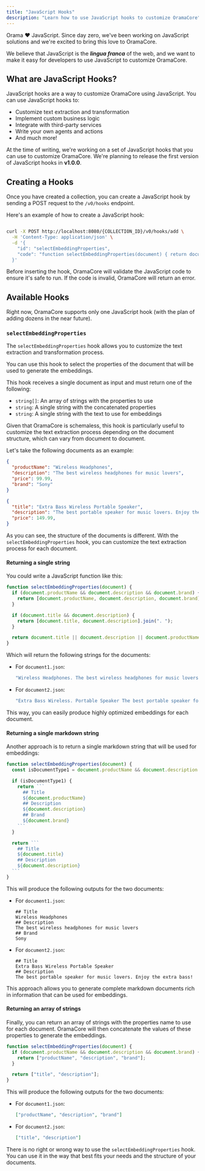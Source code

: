 ```yaml
---
title: "JavaScript Hooks"
description: "Learn how to use JavaScript hooks to customize OramaCore"
---
```


Orama ❤️ JavaScript. Since day zero, we've been working on JavaScript solutions and we're excited to bring this love to OramaCore.

We believe that JavaScript is the _**lingua franca**_ of the web, and we want to make it easy for developers to use JavaScript to customize OramaCore.

## What are JavaScript Hooks?

JavaScript hooks are a way to customize OramaCore using JavaScript. You can use JavaScript hooks to:

- Customize text extraction and transformation
- Implement custom business logic
- Integrate with third-party services
- Write your own agents and actions
- And much more!

At the time of writing, we're working on a set of JavaScript hooks that you can use to customize OramaCore. We're planning to release the first version of JavaScript hooks in **v1.0.0**.

## Creating a Hooks

Once you have created a collection, you can create a JavaScript hook by sending a POST request to the `/v0/hooks` endpoint.

Here's an example of how to create a JavaScript hook:

```bash

curl -X POST http://localhost:8080/{COLLECTION_ID}/v0/hooks/add \
  -H 'Content-Type: application/json' \
  -d '{
    "id": "selectEmbeddingProperties",
    "code": "function selectEmbeddingProperties(document) { return document.title; }"
  }'
```

Before inserting the hook, OramaCore will validate the JavaScript code to ensure it's safe to run. If the code is invalid, OramaCore will return an error.

## Available Hooks

Right now, OramaCore supports only one JavaScript hook (with the plan of adding dozens in the near future).

### `selectEmbeddingProperties`

The `selectEmbeddingProperties` hook allows you to customize the text extraction and transformation process.

You can use this hook to select the properties of the document that will be used to generate the embeddings.

This hook receives a single document as input and must return one of the following:

- `string[]`: An array of strings with the properties to use
- `string`: A single string with the concatenated properties
- `string`: A single string with the text to use for embeddings

Given that OramaCore is schemaless, this hook is particularly useful to customize the text extraction process depending on the document structure, which can vary from document to document.

Let's take the following documents as an example:

```json title="document1.json"
{
  "productName": "Wireless Headphones",
  "description": "The best wireless headphones for music lovers",
  "price": 99.99,
  "brand": "Sony"
}
```

```json title="document2.json"
{
  "title": "Extra Bass Wireless Portable Speaker",
  "description": "The best portable speaker for music lovers. Enjoy the extra bass!",
  "price": 149.99,
}
```

As you can see, the structure of the documents is different. With the `selectEmbeddingProperties` hook, you can customize the text extraction process for each document.

#### Returning a single string

You could write a JavaScript function like this:

```javascript title="selectEmbeddingProperties.js"
function selectEmbeddingProperties(document) {
  if (document.productName && document.description && document.brand) {
    return [document.productName, document.description, document.brand].join(". ");
  }

  if (document.title && document.description) {
    return [document.title, document.description].join(". ");
  }

  return document.title || document.description || document.productName || document.brand;
}
```

Which will return the following strings for the documents:

- For `document1.json`:

  ```javascript
  "Wireless Headphones. The best wireless headphones for music lovers Sony"
  ```

- For `document2.json`:

  ```javascript
  "Extra Bass Wireless. Portable Speaker The best portable speaker for music lovers. Enjoy the extra bass!"
  ```

This way, you can easily produce highly optimized embeddings for each document.

#### Returning a single markdown string

Another approach is to return a single markdown string that will be used for embeddings:

````javascript title="selectEmbeddingProperties.js"
function selectEmbeddingProperties(document) {
  const isDocumentType1 = document.productName && document.description && document.brand;

  if (isDocumentType1) {
    return ```
      ## Title
      ${document.productName}
      ## Description
      ${document.description}
      ## Brand
      ${document.brand}
    ```
  }

  return ```
    ## Title
    ${document.title}
    ## Description
    ${document.description}
  ```
}
````

This will produce the following outputs for the two documents:

- For `document1.json`:

  ```plaintext
  ## Title
  Wireless Headphones
  ## Description
  The best wireless headphones for music lovers
  ## Brand
  Sony
  ```

- For `document2.json`:

  ```plaintext
  ## Title
  Extra Bass Wireless Portable Speaker
  ## Description
  The best portable speaker for music lovers. Enjoy the extra bass!
  ```

This approach allows you to generate complete markdown documents rich in information that can be used for embeddings.

#### Returning an array of strings

Finally, you can return an array of strings with the properties name to use for each document. OramaCore will then concatenate the values of these properties to generate the embeddings.

```javascript title="selectEmbeddingProperties.js"
function selectEmbeddingProperties(document) {
  if (document.productName && document.description && document.brand) {
    return ["productName", "description", "brand"];
  }

  return ["title", "description"];
}
```

This will produce the following outputs for the two documents:

- For `document1.json`:

  ```json
  ["productName", "description", "brand"]
  ```

- For `document2.json`:

  ```json
  ["title", "description"]
  ```

There is no right or wrong way to use the `selectEmbeddingProperties` hook. You can use it in the way that best fits your needs and the structure of your documents.